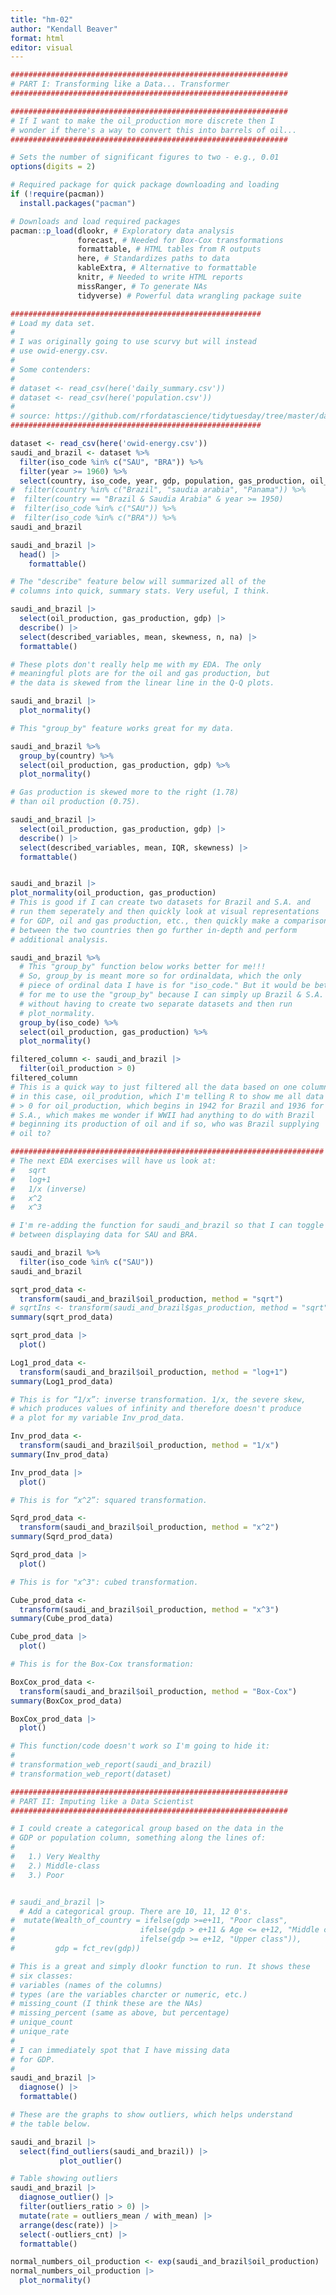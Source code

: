 ```yaml
---
title: "hm-02"
author: "Kendall Beaver"
format: html
editor: visual
---
```


```r

##############################################################
# PART I: Transforming like a Data... Transformer
##############################################################

##############################################################
# If I want to make the oil_production more discrete then I 
# wonder if there's a way to convert this into barrels of oil...
##############################################################

# Sets the number of significant figures to two - e.g., 0.01
options(digits = 2)

# Required package for quick package downloading and loading 
if (!require(pacman))  
  install.packages("pacman")

# Downloads and load required packages
pacman::p_load(dlookr, # Exploratory data analysis
               forecast, # Needed for Box-Cox transformations
               formattable, # HTML tables from R outputs
               here, # Standardizes paths to data
               kableExtra, # Alternative to formattable
               knitr, # Needed to write HTML reports
               missRanger, # To generate NAs
               tidyverse) # Powerful data wrangling package suite

########################################################
# Load my data set. 
#
# I was originally going to use scurvy but will instead
# use owid-energy.csv.
#
# Some contenders: 
#
# dataset <- read_csv(here('daily_summary.csv'))
# dataset <- read_csv(here('population.csv'))
#
# source: https://github.com/rfordatascience/tidytuesday/tree/master/data/2023/2023-08-22
########################################################

dataset <- read_csv(here('owid-energy.csv'))
saudi_and_brazil <- dataset %>%
  filter(iso_code %in% c("SAU", "BRA")) %>%
  filter(year >= 1960) %>%
  select(country, iso_code, year, gdp, population, gas_production, oil_production)
#  filter(country %in% c("Brazil", "saudia arabia", "Panama")) %>%
#  filter(country == "Brazil & Saudia Arabia" & year >= 1950)
#  filter(iso_code %in% c("SAU")) %>%
#  filter(iso_code %in% c("BRA")) %>%  
saudi_and_brazil

saudi_and_brazil |> 
  head() |>
    formattable()

# The "describe" feature below will summarized all of the
# columns into quick, summary stats. Very useful, I think.

saudi_and_brazil |>
  select(oil_production, gas_production, gdp) |>
  describe() |>
  select(described_variables, mean, skewness, n, na) |>
  formattable()

# These plots don't really help me with my EDA. The only
# meaningful plots are for the oil and gas production, but
# the data is skewed from the linear line in the Q-Q plots.

saudi_and_brazil |>
  plot_normality()

# This "group_by" feature works great for my data.

saudi_and_brazil %>%
  group_by(country) %>%
  select(oil_production, gas_production, gdp) %>%
  plot_normality()

# Gas production is skewed more to the right (1.78) 
# than oil production (0.75).

saudi_and_brazil |>
  select(oil_production, gas_production, gdp) |>
  describe() |>
  select(described_variables, mean, IQR, skewness) |>
  formattable()


saudi_and_brazil |>
plot_normality(oil_production, gas_production)
# This is good if I can create two datasets for Brazil and S.A. and
# run them seperately and then quickly look at visual representations
# for GDP, oil and gas production, etc., then quickly make a comparison
# between the two countries then go further in-depth and perform
# additional analysis.

saudi_and_brazil %>% 
  # This "group_by" function below works better for me!!!
  # So, group_by is meant more so for ordinaldata, which the only 
  # piece of ordinal data I have is for "iso_code." But it would be better
  # for me to use the "group_by" because I can simply up Brazil & S.A.
  # without having to create two separate datasets and then run
  # plot_normality.
  group_by(iso_code) %>%
  select(oil_production, gas_production) %>%
  plot_normality()

filtered_column <- saudi_and_brazil |>
  filter(oil_production > 0)
filtered_column
# This is a quick way to just filtered all the data based on one column,
# in this case, oil_prodution, which I'm telling R to show me all data
# > 0 for oil_production, which begins in 1942 for Brazil and 1936 for
# S.A., which makes me wonder if WWII had anything to do with Brazil 
# beginning its production of oil and if so, who was Brazil supplying
# oil to?

######################################################################
# The next EDA exercises will have us look at:
#   sqrt
#   log+1 
#   1/x (inverse)
#   x^2
#   x^3

# I'm re-adding the function for saudi_and_brazil so that I can toggle
# between displaying data for SAU and BRA.

saudi_and_brazil %>%
  filter(iso_code %in% c("SAU"))
saudi_and_brazil

sqrt_prod_data <- 
  transform(saudi_and_brazil$oil_production, method = "sqrt")
# sqrtIns <- transform(saudi_and_brazil$gas_production, method = "sqrt")
summary(sqrt_prod_data)

sqrt_prod_data |>
  plot()

Log1_prod_data <- 
  transform(saudi_and_brazil$oil_production, method = "log+1")
summary(Log1_prod_data)

# This is for “1/x”: inverse transformation. 1/x, the severe skew,
# which produces values of infinity and therefore doesn't produce
# a plot for my variable Inv_prod_data.

Inv_prod_data <- 
  transform(saudi_and_brazil$oil_production, method = "1/x")
summary(Inv_prod_data)

Inv_prod_data |>
  plot()

# This is for “x^2”: squared transformation.

Sqrd_prod_data <- 
  transform(saudi_and_brazil$oil_production, method = "x^2") 
summary(Sqrd_prod_data)

Sqrd_prod_data |>
  plot()

# This is for "x^3": cubed transformation.

Cube_prod_data <- 
  transform(saudi_and_brazil$oil_production, method = "x^3") 
summary(Cube_prod_data)

Cube_prod_data |>
  plot()

# This is for the Box-Cox transformation:

BoxCox_prod_data <- 
  transform(saudi_and_brazil$oil_production, method = "Box-Cox")
summary(BoxCox_prod_data)

BoxCox_prod_data |>
  plot()

# This function/code doesn't work so I'm going to hide it:
#
# transformation_web_report(saudi_and_brazil)
# transformation_web_report(dataset)

##############################################################
# PART II: Imputing like a Data Scientist
##############################################################

# I could create a categorical group based on the data in the
# GDP or population column, something along the lines of:
#
#   1.) Very Wealthy
#   2.) Middle-class
#   3.) Poor


# saudi_and_brazil |>
  # Add a categorical group. There are 10, 11, 12 0's.
#  mutate(Wealth_of_country = ifelse(gdp >=e+11, "Poor class", 
#                            ifelse(gdp > e+11 & Age <= e+12, "Middle class",
#                            ifelse(gdp >= e+12, "Upper class")),
#         gdp = fct_rev(gdp))

# This is a great and simply dlookr function to run. It shows these
# six classes: 
# variables (names of the columns)
# types (are the variables charcter or numeric, etc.)
# missing_count (I think these are the NAs)
# missing_percent (same as above, but percentage)
# unique_count
# unique_rate
#
# I can immediately spot that I have missing data
# for GDP.
#
saudi_and_brazil |>
  diagnose() |>
  formattable()

# These are the graphs to show outliers, which helps understand
# the table below.

saudi_and_brazil |>
  select(find_outliers(saudi_and_brazil)) |>
           plot_outlier()

# Table showing outliers
saudi_and_brazil |>
  diagnose_outlier() |>
  filter(outliers_ratio > 0) |>  
  mutate(rate = outliers_mean / with_mean) |>
  arrange(desc(rate)) |> 
  select(-outliers_cnt) |>
  formattable()

normal_numbers_oil_production <- exp(saudi_and_brazil$oil_production)
normal_numbers_oil_production |>
  plot_normality()
```
